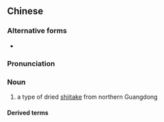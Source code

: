 ==Chinese==
{{zh-forms}}

===Alternative forms===
* {{zh-l|北菰}}

===Pronunciation===
{{zh-pron
|m=běigū
|c=bak1 gu1
|cat=n
}}

===Noun===
{{zh-noun}}

# {{lb|zh|chiefly|Cantonese}} a type of dried [[shiitake]] from northern Guangdong

====Derived terms====
{{zh-der|北菇滑雞|北菇雞}}

{{zh-cat|Mushrooms}}